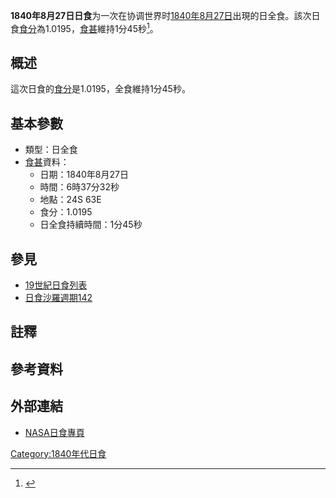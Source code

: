 {{Infobox Solar eclipse
| Year        = 1840
| Month       = 8
| Day         = 27
| Type        = 日全食
| Image       = SE1840Aug27T.gif
| Image size  = 200px
| Image intro = 1840年8月27日日全食路徑圖
  <!--   日食資料   -->
| Gamma       = -0.6223
| Mag         = 1.0195
| Saros       = [[日食沙羅週期142|142]]
| Saros total = 
| Saros seq   = 
  <!--     食甚     -->
| Duration    = 1分45秒
| Location    = 
| Coords      = 
| Width       = 83公里
  <!--   開始時間   -->
| Partial     = 
| Start type  = 
| Centre      = 
| Greatest    = 06:37:32
  <!--     倒數     -->
| hour        = 06
| minute      = 37
| second      = 32
| Duration_s  = 
}}
'''1840年8月27日日食'''为一次在协调世界时[[1840年|1840年]][[8月27日|8月27日]]出現的日全食。該次日食[[食分|食分]]為1.0195，[[食甚|食甚]]維持1分45秒<ref name="nasa_catalog_list">{{cite web |url=http://eclipse.gsfc.nasa.gov/SEcat5/SE1801-1900.html |title=Catalog of Solar Eclipses: 1801 to 1900 |language=en |publisher=[[NASA|NASA]] |accessdate=2009-07-26 |archiveurl=https://web.archive.org/web/20150112204733/http://eclipse.gsfc.nasa.gov/SEcat5/SE1801-1900.html |archivedate=2015-01-12 |deadurl=no }}</ref>。

== 概述 ==
這次日食的[[食分|食分]]是1.0195，全食維持1分45秒。

== 基本參數 ==
{{NoteUTC}}
* 類型：日全食
*[[食甚|食甚]]資料：
** 日期：1840年8月27日
** 時間：6時37分32秒 
** 地點：24S 63E
** 食分：1.0195
** 日全食持續時間：1分45秒

== 參見 ==
{{日食主題}}
* [[19世紀日食列表|19世紀日食列表]]
* [[日食沙羅週期142|日食沙羅週期142]]

== 註釋 ==
{{NoteFoot}}

== 參考資料 ==
{{reflist}}

== 外部連結 ==
* [http://eclipse.gsfc.nasa.gov/solar.html NASA日食專頁]{{Wayback|url=http://eclipse.gsfc.nasa.gov/solar.html |date=20190108200537 }}{{en icon}}

{{日食}}

[[Category:1840年代日食|Category:1840年代日食]]

{{Eclipse-stub}}